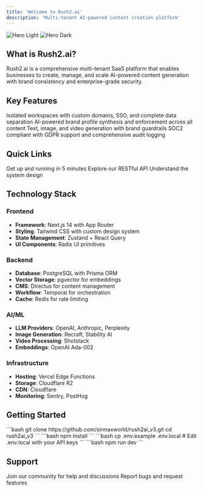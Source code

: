 ```yaml
---
title: 'Welcome to Rush2.ai'
description: 'Multi-tenant AI-powered content creation platform'
---
```


<img
  className="block dark:hidden"
  src="/images/hero-light.svg"
  alt="Hero Light"
/>
<img
  className="hidden dark:block"
  src="/images/hero-dark.svg"
  alt="Hero Dark"
/>

## What is Rush2.ai?

Rush2.ai is a comprehensive multi-tenant SaaS platform that enables businesses to create, manage, and scale AI-powered content generation with brand consistency and enterprise-grade security.

## Key Features

<CardGroup cols={2}>
  <Card
    title="Multi-Tenant Architecture"
    icon="building"
    href="/core/multi-tenancy"
  >
    Isolated workspaces with custom domains, SSO, and complete data separation
  </Card>
  <Card
    title="Brand Management"
    icon="palette"
    href="/core/brand-management"
  >
    AI-powered brand profile synthesis and enforcement across all content
  </Card>
  <Card
    title="Content Generation"
    icon="wand-magic-sparkles"
    href="/core/content-generation"
  >
    Text, image, and video generation with brand guardrails
  </Card>
  <Card
    title="Enterprise Security"
    icon="shield-halved"
    href="/core/security"
  >
    SOC2 compliant with GDPR support and comprehensive audit logging
  </Card>
</CardGroup>

## Quick Links

<CardGroup cols={3}>
  <Card title="Quickstart" icon="rocket" href="/quickstart">
    Get up and running in 5 minutes
  </Card>
  <Card title="API Reference" icon="code" href="/api-reference/introduction">
    Explore our RESTful API
  </Card>
  <Card title="Architecture" icon="sitemap" href="/architecture/overview">
    Understand the system design
  </Card>
</CardGroup>

## Technology Stack

### Frontend
- **Framework**: Next.js 14 with App Router
- **Styling**: Tailwind CSS with custom design system
- **State Management**: Zustand + React Query
- **UI Components**: Radix UI primitives

### Backend
- **Database**: PostgreSQL with Prisma ORM
- **Vector Storage**: pgvector for embeddings
- **CMS**: Directus for content management
- **Workflow**: Temporal for orchestration
- **Cache**: Redis for rate limiting

### AI/ML
- **LLM Providers**: OpenAI, Anthropic, Perplexity
- **Image Generation**: Recraft, Stability AI
- **Video Processing**: Shotstack
- **Embeddings**: OpenAI Ada-002

### Infrastructure
- **Hosting**: Vercel Edge Functions
- **Storage**: Cloudflare R2
- **CDN**: Cloudflare
- **Monitoring**: Sentry, PostHog

## Getting Started

<Steps>
  <Step title="Clone the Repository">
    ```bash
    git clone https://github.com/sirmaxworld/rush2ai_v3.git
    cd rush2ai_v3
    ```
  </Step>
  <Step title="Install Dependencies">
    ```bash
    npm install
    ```
  </Step>
  <Step title="Configure Environment">
    ```bash
    cp .env.example .env.local
    # Edit .env.local with your API keys
    ```
  </Step>
  <Step title="Run Development Server">
    ```bash
    npm run dev
    ```
  </Step>
</Steps>

## Support

<CardGroup cols={2}>
  <Card
    title="Discord Community"
    icon="discord"
    href="https://discord.gg/rush2ai"
  >
    Join our community for help and discussions
  </Card>
  <Card
    title="GitHub Issues"
    icon="github"
    href="https://github.com/sirmaxworld/rush2ai_v3/issues"
  >
    Report bugs and request features
  </Card>
</CardGroup>